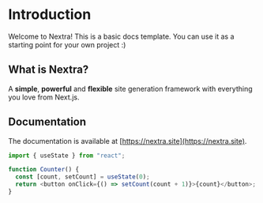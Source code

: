 # Introduction

Welcome to Nextra! This is a basic docs template. You can use it as a starting point for your own project :)

## What is Nextra?

A **simple**, **powerful** and **flexible** site generation framework with everything you love from Next.js.

## Documentation

The documentation is available at [https://nextra.site](https://nextra.site).

```js {1,4-5}
import { useState } from "react";

function Counter() {
  const [count, setCount] = useState(0);
  return <button onClick={() => setCount(count + 1)}>{count}</button>;
}
```

